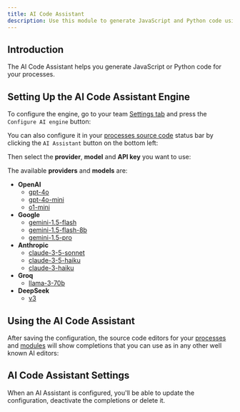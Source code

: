 ```yaml
---
title: AI Code Assistant
description: Use this module to generate JavaScript and Python code using AI.
---
```



## Introduction

The AI Code Assistant helps you generate JavaScript or Python code for your processes.

## Setting Up the AI Code Assistant Engine

To configure the engine, go to your team [Settings tab](/docs/settings) and press the `Configure AI engine` button:

<Screenshot src="ai-assistant/config-button.png" />

You can also configure it in your [processes source code](/docs/processes/source-code) status bar by clicking the `AI Assistant` button on the bottom left:

<Screenshot src="ai-assistant/process-status-bar-button.png" />

Then select the **provider**, **model** and **API key** you want to use:

<Screenshot src="ai-assistant/config.png" />

The available **providers** and **models** are:

- **OpenAI**
  - [gpt-4o](https://platform.openai.com/docs/models#gpt-4o)
  - [gpt-4o-mini](https://platform.openai.com/docs/models#gpt-4o-mini)
  - [o1-mini](https://platform.openai.com/docs/models#o1)
- **Google**
  - [gemini-1.5-flash](https://ai.google.dev/gemini-api/docs/models/gemini#gemini-1.5-flash)
  - [gemini-1.5-flash-8b](https://ai.google.dev/gemini-api/docs/models/gemini#gemini-1.5-flash-8b)
  - [gemini-1.5-pro](https://ai.google.dev/gemini-api/docs/models/gemini#gemini-1.5-pro)
- **Anthropic**
  - [claude-3-5-sonnet](https://docs.anthropic.com/en/docs/about-claude/models)
  - [claude-3-5-haiku](https://docs.anthropic.com/en/docs/about-claude/models)
  - [claude-3-haiku](https://docs.anthropic.com/en/docs/about-claude/models)
- **Groq**
  - [llama-3-70b](https://console.groq.com/docs/models)
- **DeepSeek**
  - [v3](https://www.deepseek.com/)

## Using the AI Code Assistant

After saving the configuration, the source code editors for your [processes](/docs/processes/source-code/) and [modules](/docs/processes/modules) will show completions that you can use as in any other well known AI editors:

<Screenshot src="ai-assistant/completion.png" />

## AI Code Assistant Settings

When an AI Assistant is configured, you'll be able to update the configuration, deactivate the completions or delete it.

<Screenshot src="ai-assistant/settings.png" />
